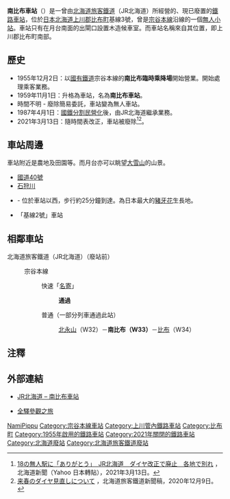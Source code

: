 {{noteTA
|T=zh-tw:南比布車站;zh-hk:南比布站;zh-cn:南比布站;
|1=zh-tw:北永山車站;zh-hk:北永山站;zh-cn:北永山站;
|2=zh-tw:比布車站;zh-hk:比布站;zh-cn:比布站;
}}
{{日本車站資訊
|公司色 = #ccc
|文字色 = #000
|站名 = 南比布站
|圖片 =View of Minami-Pippu Station in August 2020.jpg
|pxl = 250px
|圖片說明 = 南比布站（攝於2020年8月）
|日文原名 = 南比布
|平假名 = みなみぴっぷ
|羅馬拼音 = Minami-Pippu
|副站名 = 
|前一站 = W32 [[北永山車站|北永山]]
|前一站距離 = 3.3
|後一站距離 = 2.4
|後一站 = [[比布車站|比布]] W34
|電報略號 = ミヒ
|車站編號 = {{車站編號c|brown|W33}}
|停站路線數 = 
|所屬公司 = [[File:JR_logo_(hokkaido).svg|23px]][[北海道旅客鐵道|北海道旅客鐵道]]（JR北海道）
|所屬路線 = {{Color|#954a35|■}}[[宗谷本線|宗谷本線]]
|距離 = 14.7
|起點站 = [[旭川站|旭川]]
|所在地 = [[北海道|北海道]][[上川郡_(石狩國)|上川郡]][[比布町|比布町]]南1線5號
|車站構造 = 地面車站
|月台配置 = 1面1線
|啟用年月日 = 1955年12月2日
|廢站年月日 = 2021年3月13日
|乘客人數 = 
|上下車人次 = 2
|統計年度 = 2012年
|轉車 = 
|備註 = [[無人車站|無人車站]]
|全寬備註 = 
}}
'''南比布車站'''（{{jpn|j=南比布駅|hg=みなみぴっぷえき|rm=Minami-pippu eki|f=y}}）是一曾由[[北海道旅客鐵道|北海道旅客鐵道]]（JR北海道）所經營的、現已廢置的[[鐵路車站|鐵路車站]]，位於[[日本|日本]][[北海道|北海道]][[上川郡_(石狩國)|上川郡]][[比布町|比布町]]基線3號，曾是[[宗谷本線|宗谷本線]]沿線的一個[[無人車站|無人小站]]。車站只有在月台南面的出閘口設置木造候車室。而車站名稱來自其位置，即上川郡比布町南部。

== 歷史 ==
* 1955年12月2日：以[[日本國有鐵道|國有鐵道]]宗谷本線的'''南比布臨時乘降場'''開始營業。開始處理乘客業務。
* 1959年11月1日：升格為車站，名為'''南比布車站'''。
* 時間不明 - 廢除簡易委託，車站變為無人車站。
* 1987年4月1日：[[國鐵分割民營化|國鐵分割民營化]]後，由JR北海道繼承業務。
* 2021年3月13日：隨時間表改正，車站被廢除<ref>[https://news.yahoo.co.jp/articles/a4b00027899e108f38ec73748926800163e30457 18の無人駅に「ありがとう」　JR北海道　ダイヤ改正で廃止　各地で別れ] {{Wayback|url=https://news.yahoo.co.jp/articles/a4b00027899e108f38ec73748926800163e30457 |date=20210410003232 }}，北海道新聞（Yahoo 日本轉貼），2021年3月13日。</ref><ref>[https://www.jrhokkaido.co.jp/CM/Info/press/pdf/20201209_KO_kaisei.pdf	来春のダイヤ見直しについて] {{Wayback|url=https://www.jrhokkaido.co.jp/CM/Info/press/pdf/20201209_KO_kaisei.pdf |date=20201209060401 }}，北海道旅客鐵道新聞稿，2020年12月9日。</ref>。

== 車站周邊 ==
車站附近是農地及田園等。而月台亦可以眺望[[大雪山_(北海道)|大雪山]]的山景。
* [[國道40號|國道40號]]
* [[石狩川|石狩川]]
* {{Link-ja|突哨山|突哨山}} - 位於車站以西，步行約25分鐘到達。為日本最大的[[豬牙花|豬牙花]]生長地。
* {{Link-ja|道北巴士|道北バス}}「基線2號」車站

== 相鄰車站 ==
; 北海道旅客鐵道（JR北海道）（廢站前）
: {{Color|#954a35|■}}宗谷本線
:: 快速「[[名寄號列車|名寄]]」
::: '''通過'''
:: 普通（一部分列車通過此站）
::: [[北永山站|北永山]]（W32）－'''南比布（W33）'''－[[比布站|比布]]（W34）

== 注釋 ==
{{reflist}}

== 外部連結 ==
* {{ja}}[http://www.jrhokkaido.co.jp/network/station/station.html#4465 JR北海道 – 南比布車站]{{Wayback|url=http://www.jrhokkaido.co.jp/network/station/station.html#4465 |date=20190202042725 }}
* {{ja}}[http://www.tsuchibuta.com/jr-hokkaido/souyaline/06minamipippu/06minamipippu.htm 全驛參觀之旅] {{Wayback|url=http://www.tsuchibuta.com/jr-hokkaido/souyaline/06minamipippu/06minamipippu.htm |date=20190718155300 }}

{{宗谷本線}}

{{DEFAULTSORT:Minami-Pippu}}
[[Category:日本鐵路車站_Mi|NamiPippu]]
[[Category:宗谷本線車站|Category:宗谷本線車站]]
[[Category:上川管內鐵路車站|Category:上川管內鐵路車站]]
[[Category:比布町|Category:比布町]]
[[Category:1955年啟用的鐵路車站|Category:1955年啟用的鐵路車站]]
[[Category:2021年關閉的鐵路車站|Category:2021年關閉的鐵路車站]]
[[Category:北海道廢站|Category:北海道廢站]]
[[Category:北海道旅客鐵道廢站|Category:北海道旅客鐵道廢站]]